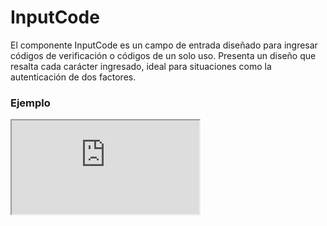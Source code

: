 # InputCode

El componente InputCode es un campo de entrada diseñado para ingresar códigos de verificación o códigos de un solo uso. Presenta un diseño que resalta cada carácter ingresado, ideal para situaciones como la autenticación de dos factores.


### Ejemplo

<Iframe
  minHeightIframe="30dvh"
  src="https://fenextjs-component-storybook.vercel.app/iframe.html?args=&id=input-inputcode--index&viewMode=story"
/>

### Importación

Para importar el componente InputCode, se puede hacer desde fenextjs

```tsx copy
import { InputCode } from "fenextjs";
```

### Parámetros

| Parámetro    | Tipo                     | Requerido | Default   | Descripcion                                                         |
| ------------ | ------------------------ | --------- | --------- | ------------------------------------------------------------------- |
| maxLength    | number                   | sí        | 1         | Número máximo de caracteres que se pueden ingresar en el input.     |
| defaultValue | string                   | no        | ''        | Valor predeterminado del input cuando se renderiza por primera vez. |
| onChange     | (value: string) =\> void | no        | undefined | Función que se ejecuta cuando se cambia el valor del input.         |
| placeholder  | string                   | no        |           | Array de placeholders que se muestran en cada campo del input.      |
| className    | string                   | no        | ''        | Clase CSS adicional para el input.                                  |
| disabled     | boolean                  | no        | false     | Indica si el input está deshabilitado.                              |

### Storybook

Para ver el storybook del componente lo puede hacer con este [link](https://fenextjs-component-storybook.vercel.app/?path=/story/input-inputcode--index)

### Usos

- Código de verificación

```tsx copy
<InputCode maxLength={6} placeholder={"XXXXXX"} />
```

- Input deshabilitado

```tsx copy
<InputCode maxLength={4} disabled={true} />
```
